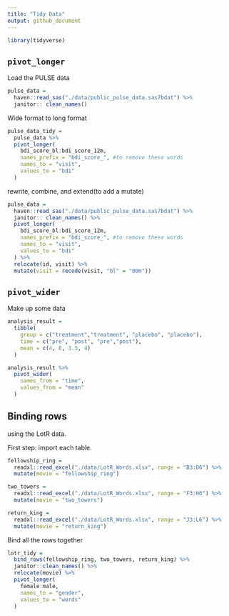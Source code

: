 ```yaml
---
title: "Tidy Data"
output: github_document
---
```


```r
library(tidyverse)
```

##    `pivot_longer`

Load the PULSE data

```r
pulse_data =
  haven::read_sas("./data/public_pulse_data.sas7bdat") %>% 
  janitor:: clean_names()
```

Wide format to long format
```r
pulse_data_tidy =
  pulse_data %>% 
  pivot_longer(
    bdi_score_bl:bdi_score_12m,
    names_prefix = "bdi_score_", #to remove these words
    names_to = "visit",
    values_to = "bdi"
  )
```


rewrite, combine, and extend(to add a mutate)
```r
pulse_data =
  haven::read_sas("./data/public_pulse_data.sas7bdat") %>% 
  janitor:: clean_names() %>% 
  pivot_longer(
    bdi_score_bl:bdi_score_12m,
    names_prefix = "bdi_score_", #to remove these words
    names_to = "visit",
    values_to = "bdi"
  ) %>% 
  relocate(id, visit) %>% 
  mutate(visit = recode(visit, "bl" = "00m"))
```

## `pivot_wider`
Make up some data
```r
analysis_result =
  tibble(
    group = c("treatment","treatment", "placebo", "placebo"),
    time = c("pre", "post", "pre","post"),
    mean = c(4, 8, 3.5, 4)
  )

analysis_result %>% 
  pivot_wider(
    names_from = "time",
    values_from = "mean"
  )
```

## Binding rows
using the LotR data.

First step: import each table.

```r
fellowship_ring = 
  readxl::read_excel("./data/LotR_Words.xlsx", range = "B3:D6") %>% 
  mutate(movie = "fellowship_ring")

two_towers = 
  readxl::read_excel("./data/LotR_Words.xlsx", range = "F3:H6") %>% 
  mutate(movie = "two_towers")

return_king = 
  readxl::read_excel("./data/LotR_Words.xlsx", range = "J3:L6") %>% 
  mutate(movie = "return_king")
```

Bind all the rows together

```r
lotr_tidy =
  bind_rows(fellowship_ring, two_towers, return_king) %>% 
  janitor::clean_names() %>% 
  relocate(movie) %>% 
  pivot_longer(
    female:male,
    names_to = "gender",
    values_to = "words"
  )
```



























